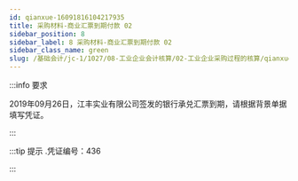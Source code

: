 ---
id: qianxue-16091816104217935
title: 采购材料-商业汇票到期付款 02
sidebar_position: 8
sidebar_label: 8 采购材料-商业汇票到期付款 02
sidebar_class_name: green
slug: /基础会计/jc-1/1027/08-工业企业会计核算/02-工业企业采购过程的核算/qianxue-1609181235058373397/qianxue-16091816104217935/采购材料-商业汇票到期付款 02
---

:::info 要求

2019年09月26日，江丰实业有限公司签发的银行承兑汇票到期，请根据背景单据填写凭证。

:::

:::tip 提示
  .凭证编号：436 
:::
